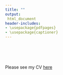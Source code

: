 ```yaml
---
title: ""
output:
 html_document
header-includes:
- \usepackage{pdfpages}
- \usepackage{captioner}
---
```


<br/><br/>
<br/><br/>
Please see my CV [here](Lockett_CV.pdf)